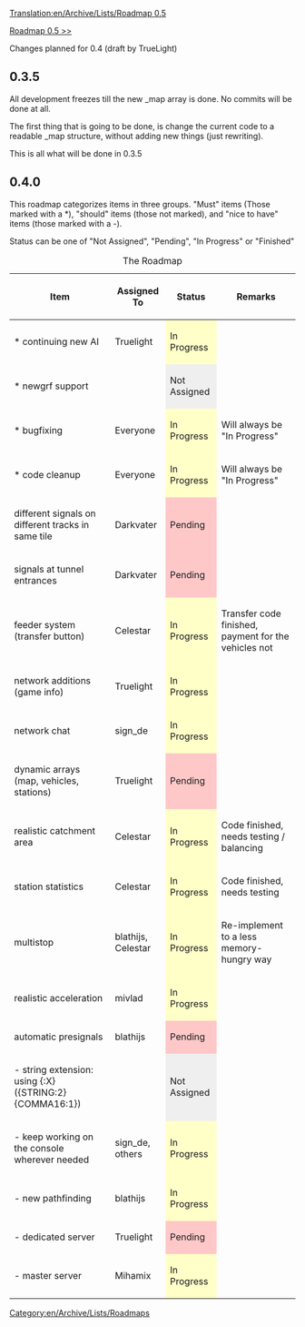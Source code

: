[[Translation:en/Archive/Lists/Roadmap 0.5]]
[[Category:en/Archive/Lists/Roadmaps]]

[[en/Archive/Lists/Roadmap 0.5|Roadmap 0.5 >>]]

Changes planned for 0.4 (draft by TrueLight)

== 0.3.5 ==

All development freezes till the new _map array is done. No commits will be done at all.

The first thing that is going to be done, is change the current code to a readable _map structure, without adding new things (just rewriting).

This is all what will be done in 0.3.5



== 0.4.0 ==

This roadmap categorizes items in three groups. "Must" items (Those marked with a *), "should" items (those not marked), and "nice to have" items (those marked with a -).

Status can be one of "Not Assigned", "Pending", "In Progress" or "Finished"

{| border="1"
|+ The Roadmap
|-
! Item !! Assigned To !! Status !! Remarks
|-
|* continuing new AI || Truelight 
!style="background:#ffffc8;" | In Progress ||
|-
|* newgrf support || 
!style="background:#efefef;"| Not Assigned ||
|-
|* bugfixing || Everyone 
!style="background:#ffffc8;" | In Progress || Will always be "In Progress"
|-
|* code cleanup || Everyone 
!style="background:#ffffc8;" | In Progress || Will always be "In Progress"
|-
|different signals on different tracks in same tile || Darkvater
!style="background:#ffc8c8;" | Pending ||
|-
|signals at tunnel entrances || Darkvater 
!style="background:#ffc8c8;" | Pending ||
|-
|feeder system (transfer button) || Celestar
!style="background:#ffffc8;" | In Progress || Transfer code finished, payment for the vehicles not
|-
|network additions (game info) || Truelight 
!style="background:#ffffc8;" | In Progress ||
|-
|network chat || sign_de
!style="background:#ffffc8;" | In Progress ||
|-
|dynamic arrays (map, vehicles, stations) || Truelight
!style="background:#ffc8c8;" | Pending ||
|-
|realistic catchment area || Celestar
!style="background:#ffffc8;" | In Progress || Code finished, needs testing / balancing
|-
|station statistics || Celestar
!style="background:#ffffc8;" | In Progress || Code finished, needs testing 
|-
|multistop || blathijs, Celestar
!style="background:#ffffc8;" | In Progress || Re-implement to a less memory-hungry way
|-
|realistic acceleration || mivlad
!style="background:#ffffc8;" | In Progress ||
|-
|automatic presignals || blathijs
!style="background:#ffc8c8;" | Pending ||
|-
| - string extension: using {:X} ({STRING:2}{COMMA16:1}) ||
!style="background:#efefef;"| Not Assigned ||
|-
| - keep working on the console wherever needed || sign_de, others
!style="background:#ffffc8;" | In Progress ||
|-
| - new pathfinding || blathijs
!style="background:#ffffc8;" | In Progress ||
|-
| - dedicated server || Truelight
!style="background:#ffc8c8;" | Pending ||
|-
| - master server || Mihamix
!style="background:#ffffc8;"| In Progress ||
|}